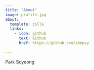 ```yaml
---
title: "About"
image: profile.jpg
about:
  template: jolla
  links:
    - icon: github
      text: Github
      href: https://github.com/ebmpsy

---
```


Park Soyeong
